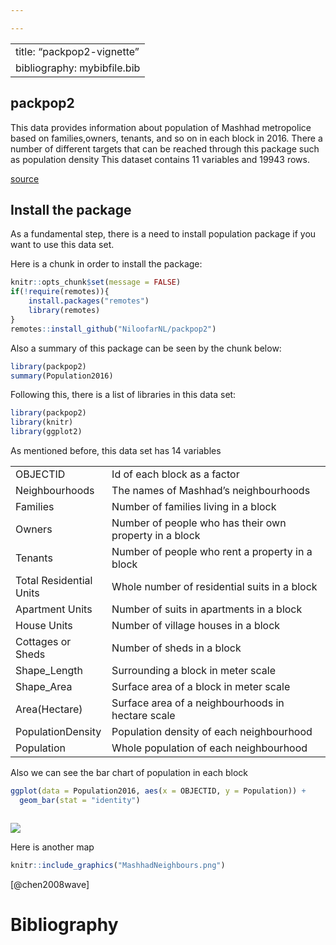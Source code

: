 ```yaml
---

---
```


---
title: "packpop2-vignette"
bibliography: mybibfile.bib
---

## packpop2

This data provides information about population of Mashhad metropolice based on families,owners, tenants, and so on in each block in 2016. There a number of different targets that can be reached through this package such as population density This dataset contains 11 variables and 19943 rows.

[source](https://amar.org.ir/)

## Install the package

As a fundamental step, there is a need to install population package if you want to use this data set.

Here is a chunk in order to install the package:

```r
knitr::opts_chunk$set(message = FALSE)
if(!require(remotes)){
    install.packages("remotes")
    library(remotes)
}
remotes::install_github("NiloofarNL/packpop2")
```

Also a summary of this package can be seen by the chunk below:

```r
library(packpop2)
summary(Population2016)

```

Following this, there is a list of libraries in this data set:

```r
library(packpop2)
library(knitr)
library(ggplot2)

```

As mentioned before, this data set has 14 variables

|                         |                                                        |
|-------------------------|--------------------------------------------------------|
| OBJECTID                | Id of each block as a factor                           |
| Neighbourhoods          | The names of Mashhad's neighbourhoods                  |
| Families                | Number of families living in a block                   |
| Owners                  | Number of people who has their own property in a block |
| Tenants                 | Number of people who rent a property in a block        |
| Total Residential Units | Whole number of residential suits in a block           |
| Apartment Units         | Number of suits in apartments in a block               |
| House Units             | Number of village houses in a block                    |
| Cottages or Sheds       | Number of sheds in a block                             |
| Shape_Length            | Surrounding a block in meter scale                     |
| Shape_Area              | Surface area of a block in meter scale                 |
| Area(Hectare)           | Surface area of a neighbourhoods in hectare scale      |
| PopulationDensity       | Population density of each neighbourhood               |
| Population              | Whole population of each neighbourhood                 |

Also we can see the bar chart of population in each block

```r
ggplot(data = Population2016, aes(x = OBJECTID, y = Population)) + 
  geom_bar(stat = "identity")
```

![]()

![](MashhadDensity.png)

Here is another map

```r
knitr::include_graphics("MashhadNeighbours.png")
```

[@chen2008wave]

```{=tex}
\begin{equation}
\label{eq:1}
\rho(r) = \rho_0 exp (-br) = \rho_0 exp (-\frac{r}{r_0})
\end{equation}
```
# Bibliography
